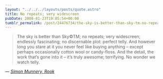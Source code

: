 ```yaml
---
layout: "../../../layouts/posts/quote.astro"
title: No repeats; very widescreen
pubDate: 2008-01-23T19:05:54+00:00
tumblr_permalink: /post/24476734/the-sky-is-better-than-sky-tm-no-repeats-very
---
```


> The sky is better than Sky©TM; no repeats; very widescreen; endlessly fascinating; no discernable plot: perfect telly. And however long you stare at it you never feel like buying anything &#8211; except perhaps occasionally cotton wool or candy-floss. And the detail, the work that’s gone into it &#8211; it’s truly awesome; terrifying. No wonder we watch telly.

— <cite>[Simon Munnery, _Rook_](https://www.newstatesman.com/blogs/simon-munnery/2008/01/gay-space-canadian-significant)</cite>
